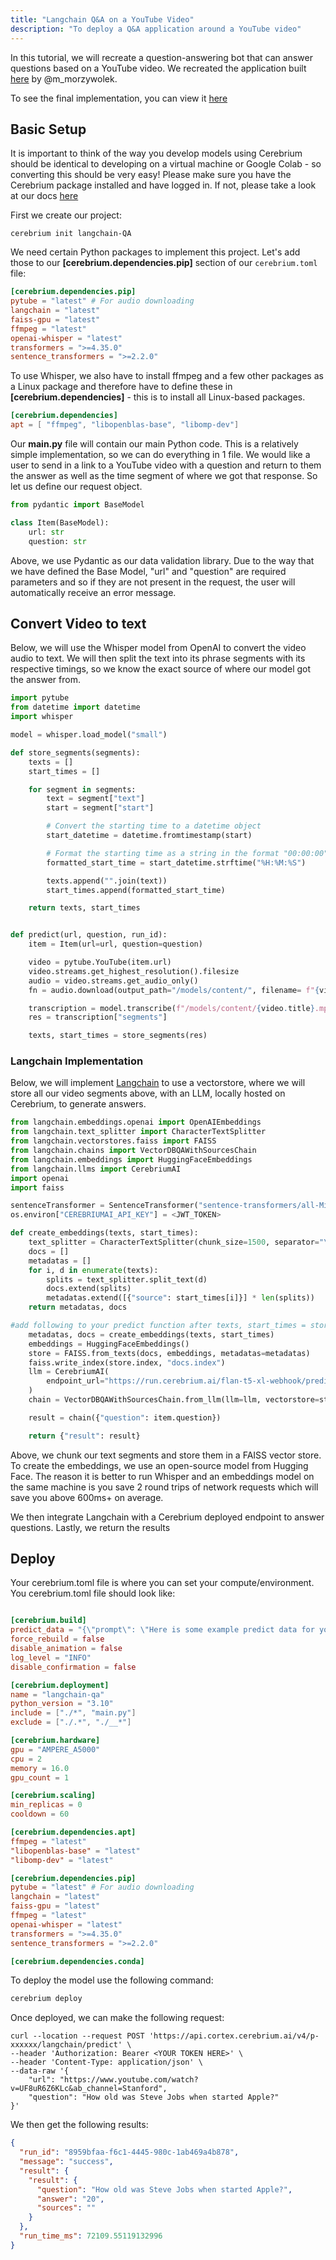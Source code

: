 ```yaml
---
title: "Langchain Q&A on a YouTube Video"
description: "To deploy a Q&A application around a YouTube video"
---
```


In this tutorial, we will recreate a question-answering bot that can answer questions based on a YouTube video. We recreated the application built [here](https://colab.research.google.com/drive/1sKSTjt9cPstl_WMZ86JsgEqFG-aSAwkn?usp=sharing) by @m_morzywolek.

To see the final implementation, you can view it [here](https://github.com/CerebriumAI/examples/tree/master/8-langchain-QA)

## Basic Setup

It is important to think of the way you develop models using Cerebrium should be identical to developing on a virtual machine or Google Colab - so converting this should be very easy!
Please make sure you have the Cerebrium package installed and have logged in. If not, please take a look at our docs [here](https://docs.cerebrium.ai/cerebrium/getting-started/installation)

First we create our project:

```
cerebrium init langchain-QA
```

We need certain Python packages to implement this project. Let's add those to our **[cerebrium.dependencies.pip]** section of our `cerebrium.toml` file:

```toml
[cerebrium.dependencies.pip]
pytube = "latest" # For audio downloading
langchain = "latest"
faiss-gpu = "latest"
ffmpeg = "latest"
openai-whisper = "latest"
transformers = ">=4.35.0"
sentence_transformers = ">=2.2.0"
```

To use Whisper, we also have to install ffmpeg and a few other packages as a Linux package and therefore have to define these in **[cerebrium.dependencies]** - this is to install all Linux-based packages.

```toml
[cerebrium.dependencies]
apt = [ "ffmpeg", "libopenblas-base", "libomp-dev"]
```

Our **main.py** file will contain our main Python code. This is a relatively simple implementation, so we can do everything in 1 file. We would like a user to send in a link to a YouTube video with a question and return to them the answer as well as the time segment of where we got that response.
So let us define our request object.

```python
from pydantic import BaseModel

class Item(BaseModel):
    url: str
    question: str
```

Above, we use Pydantic as our data validation library. Due to the way that we have defined the Base Model, "url" and "question" are required parameters and so if they are not present in the request, the user will automatically receive an error message.

## Convert Video to text

Below, we will use the Whisper model from OpenAI to convert the video audio to text. We will then split the text into its phrase segments with its respective timings, so we know the exact source of where our model got the answer from.

```python
import pytube
from datetime import datetime
import whisper

model = whisper.load_model("small")

def store_segments(segments):
    texts = []
    start_times = []

    for segment in segments:
        text = segment["text"]
        start = segment["start"]

        # Convert the starting time to a datetime object
        start_datetime = datetime.fromtimestamp(start)

        # Format the starting time as a string in the format "00:00:00"
        formatted_start_time = start_datetime.strftime("%H:%M:%S")

        texts.append("".join(text))
        start_times.append(formatted_start_time)

    return texts, start_times


def predict(url, question, run_id):
    item = Item(url=url, question=question)

    video = pytube.YouTube(item.url)
    video.streams.get_highest_resolution().filesize
    audio = video.streams.get_audio_only()
    fn = audio.download(output_path="/models/content/", filename= f"{video.title}.mp4")

    transcription = model.transcribe(f"/models/content/{video.title}.mp4")
    res = transcription["segments"]

    texts, start_times = store_segments(res)

```

### Langchain Implementation

Below, we will implement [Langchain](https://python.langchain.com/en/latest/index.html) to use a vectorstore, where we will store all our video segments above, with an LLM, locally hosted on Cerebrium, to generate answers.

```python
from langchain.embeddings.openai import OpenAIEmbeddings
from langchain.text_splitter import CharacterTextSplitter
from langchain.vectorstores.faiss import FAISS
from langchain.chains import VectorDBQAWithSourcesChain
from langchain.embeddings import HuggingFaceEmbeddings
from langchain.llms import CerebriumAI
import openai
import faiss

sentenceTransformer = SentenceTransformer("sentence-transformers/all-MiniLM-L6-v2")
os.environ["CEREBRIUMAI_API_KEY"] = <JWT_TOKEN>

def create_embeddings(texts, start_times):
    text_splitter = CharacterTextSplitter(chunk_size=1500, separator="\n")
    docs = []
    metadatas = []
    for i, d in enumerate(texts):
        splits = text_splitter.split_text(d)
        docs.extend(splits)
        metadatas.extend([{"source": start_times[i]}] * len(splits))
    return metadatas, docs

#add following to your predict function after texts, start_times = store_segments(res)
    metadatas, docs = create_embeddings(texts, start_times)
    embeddings = HuggingFaceEmbeddings()
    store = FAISS.from_texts(docs, embeddings, metadatas=metadatas)
    faiss.write_index(store.index, "docs.index")
    llm = CerebriumAI(
        endpoint_url="https://run.cerebrium.ai/flan-t5-xl-webhook/predict"
    )
    chain = VectorDBQAWithSourcesChain.from_llm(llm=llm, vectorstore=store)

    result = chain({"question": item.question})

    return {"result": result}

```

Above, we chunk our text segments and store them in a FAISS vector store. To create the embeddings, we use an open-source model from Hugging Face. The reason it is better to run Whisper and an embeddings model on the same machine is you save 2 round trips of network requests which will save you above 600ms+ on average.

We then integrate Langchain with a Cerebrium deployed endpoint to answer questions. Lastly, we return the results

## Deploy

Your cerebrium.toml file is where you can set your compute/environment. You cerebrium.toml file should look like:

```toml

[cerebrium.build]
predict_data = "{\"prompt\": \"Here is some example predict data for your cerebrium.toml which will be used to test your predict function on build.\"}"
force_rebuild = false
disable_animation = false
log_level = "INFO"
disable_confirmation = false

[cerebrium.deployment]
name = "langchain-qa"
python_version = "3.10"
include = ["./*", "main.py"]
exclude = ["./.*", "./__*"]

[cerebrium.hardware]
gpu = "AMPERE_A5000"
cpu = 2
memory = 16.0
gpu_count = 1

[cerebrium.scaling]
min_replicas = 0
cooldown = 60

[cerebrium.dependencies.apt]
ffmpeg = "latest"
"libopenblas-base" = "latest"
"libomp-dev" = "latest"

[cerebrium.dependencies.pip]
pytube = "latest" # For audio downloading
langchain = "latest"
faiss-gpu = "latest"
ffmpeg = "latest"
openai-whisper = "latest"
transformers = ">=4.35.0"
sentence_transformers = ">=2.2.0"

[cerebrium.dependencies.conda]

```

To deploy the model use the following command:

```bash
cerebrium deploy
```

Once deployed, we can make the following request:

```curl
curl --location --request POST 'https://api.cortex.cerebrium.ai/v4/p-xxxxxx/langchain/predict' \
--header 'Authorization: Bearer <YOUR TOKEN HERE>' \
--header 'Content-Type: application/json' \
--data-raw '{
    "url": "https://www.youtube.com/watch?v=UF8uR6Z6KLc&ab_channel=Stanford",
    "question": "How old was Steve Jobs when started Apple?"
}'
```

We then get the following results:

```json
{
  "run_id": "8959bfaa-f6c1-4445-980c-1ab469a4b878",
  "message": "success",
  "result": {
    "result": {
      "question": "How old was Steve Jobs when started Apple?",
      "answer": "20",
      "sources": ""
    }
  },
  "run_time_ms": 72109.55119132996
}
```
